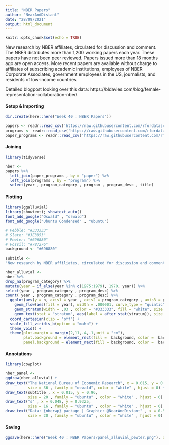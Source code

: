 ```yaml
---
title: "NBER Papers"
author: "NearAndDistant"
date: "28/09/2021"
output: html_document
---
```


```r
knitr::opts_chunk$set(echo = TRUE)
```

New research by NBER affiliates, circulated for discussion and comment. The NBER distributes more than 1,200 working papers each year. These papers have not been peer reviewed. Papers issued more than 18 months ago are open access. More recent papers are available without charge to affiliates of subscribing academic institutions, employees of NBER Corporate Associates, government employees in the US, journalists, and residents of low-income countries.

Detailed blogpost looking over this data:
https://bldavies.com/blog/female-representation-collaboration-nber/

#### Setup & Importing
```r

dir.create(here::here("Week 40 : NBER Papers"))

papers <- readr::read_csv('https://raw.githubusercontent.com/rfordatascience/tidytuesday/master/data/2021/2021-09-28/papers.csv')
programs <- readr::read_csv('https://raw.githubusercontent.com/rfordatascience/tidytuesday/master/data/2021/2021-09-28/programs.csv')
paper_programs <- readr::read_csv('https://raw.githubusercontent.com/rfordatascience/tidytuesday/master/data/2021/2021-09-28/paper_programs.csv')

```

#### Joining
```r
library(tidyverse)

nber <-
papers %>%
  left_join(paper_programs , by = "paper") %>%
  left_join(programs , by = "program") %>%
  select(year , program_category , program , program_desc , title)

```

#### Plotting
```r
library(ggalluvial)
library(showtext); showtext_auto()
font_add_google("Oswald" , "oswald")
font_add_google("Ubuntu Condensed" , "ubuntu")

# Pebble: "#333333"
# Slate: "#3E3D53"
# Pewter: "#696880"
# Fossil: "#787276"
background <- "#696880"

subtitle <- 
"New research by NBER affiliates, circulated for discussion and comment. The NBER distributes more than 1,200 working papers each year.\nThese papers have not been peer reviewed. Papers issued more than 18 months ago are open access. More recent papers are available without\ncharge. This graphic clearly shows the trends towards Finance, Marcoeconomics and Microeconomics throughout the decades of publication."

nber_alluvial <-
nber %>%
drop_na(program_category) %>%
mutate(year = if_else(year %in% c(1975:1979), 1970, year)) %>% 
select(year , program_category , program_desc) %>%
count( year , program_category , program_desc) %>%
  ggplot(aes(y = n, axis1 = year , axis2 = program_category , axis3 = program_desc)) +
    geom_flow(aes(fill = year), width = .000001, curve_type = "quintic" , show.legend = FALSE, alpha = 0.8) +
    geom_stratum(width = .03 , color = "#333333", fill = "white", size = 0.5) +
    geom_text(stat = "stratum", aes(label = after_stat(stratum)), size = 7 , hjust = 0 , nudge_x = 0.015, color = "white", family = "ubuntu") +
  coord_cartesian(clip = "off") +
  scale_fill_viridis_b(option = "mako") +
  theme_void() +
  theme(plot.margin = margin(2,11,-4,-1,unit = "cm"),
        plot.background = element_rect(fill =  background, color =  background),
        panel.background = element_rect(fill = background, color =  background))

```

#### Annotations
```r
library(cowplot)

nber_panel <- 
ggdraw(nber_alluvial) +
draw_text("The National Bureau of Economic Research", x = 0.015, y = 0.985,
          size = 36 , family = "oswald", color = "white" , hjust = 0) +
draw_text(subtitle , x = 0.015, y = 0.96,
          size = 20 , family = "ubuntu" , color = "white" , hjust = 0) +
draw_text("s" , x = 0.048, y = 0.9325,
          size = 16 , family = "ubuntu" , color = "white" , hjust = 0) +
draw_text("Data: {nberwp} package | Graphic: @NearAndDistant" , x = 0.54, y = 0.984,
          size = 20 , family = "ubuntu" , color = "white" , hjust = 0)

```


#### Saving
```r

ggsave(here::here("Week 40 : NBER Papers/panel_alluvial_pewter.png"), dpi = 400 , height = 41, width = 15)

```

